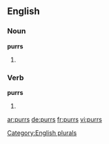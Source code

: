 ==English==

===Noun===
'''purrs'''

# {{plural of |[[purr]]}}

===Verb===
'''purrs'''

# {{third-person singular of|purr}}

[[Category:English plurals]]

[[ar:purrs]]
[[de:purrs]]
[[fr:purrs]]
[[vi:purrs]]